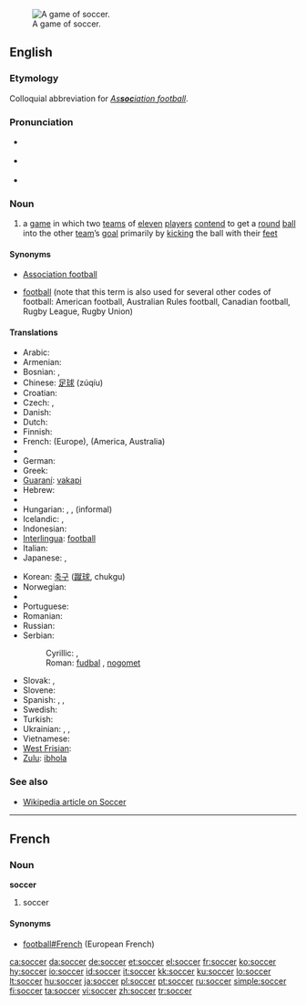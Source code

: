 [[Image:FIFA World Cup 2006 - SWE vs. PAR.jpg|thumb|right|A game of soccer.]]
==English==

===Etymology===
Colloquial abbreviation for ''[[association football|As'''soc'''iation football]]''.

===Pronunciation===
* {{a|UK}} {{IPA|/ˈsɒk.əː/}} {{SAMPA|/"sQk@/}}
* {{a|US}} {{IPA|/ˈsɑk.ɚ/}} {{SAMPA|/"sAk@`/}}
* {{rhymes|ɒkə(r)}}

===Noun===
{{en-noun|-}}

# {{football}} a [[game]] in which two [[team]]s of [[eleven]] [[player]]s [[contend]] to get a [[round]] [[ball]] into the other [[team]]’s [[goal]] primarily by [[kick]]ing the ball with their [[foot|feet]]

====Synonyms====
* {{i|UK}} [[association football|Association football]]
* [[football]] (note that this term is also used for several other codes of football: American football, Australian Rules football, Canadian football, Rugby League, Rugby Union)

====Translations====
{{trans-top|soccer}}
* Arabic: {{Arab|[[كرة القدم]]}} {{unicode|(kúrat al-qádam)}} {{f}}
* Armenian: {{t|hy|ֆուտբոլ|sc=Armn|tr=futbol}}
* Bosnian: {{t-|bs|fudbal|m}}, {{t-|bs|nogomet|m}}
* Chinese: [[足球]] (zúqíu)
* Croatian: {{t+|hr|nogomet|m}}
* Czech: {{t|cs|fotbal|m}}, {{t|cs|kopaná|f}}
* Danish: {{t-|da|fodbold|c}}
* Dutch: {{t+|nl|voetbal|n}}
* Finnish: {{t+|fi|jalkapallo}}
* French: {{t|fr|football|m}} (Europe), {{t|fr|soccer|m}} (America, Australia)
* {{trreq|Georgian}}
* German: {{t+|de|Fußball|m}}
* Greek: {{t|el|ποδόσφαιρο|tr=podósfero|n}}
* [[Guaraní]]: [[vakapi]]
* Hebrew: {{t|he|כדורגל|tr=kaduregel|m}}
* {{trreq|Hindi}}
* Hungarian: {{t|hu|labdarúgás}}, {{t|hu|futball}}, {{t|hu|foci}} (informal)
* Icelandic: {{t|is|knattspyrna|f}}, {{t|is|fótbolti}} {{g|Icelandic}}
* Indonesian: {{t|id|sepakbola}}
* [[Interlingua]]: [[football]]
* Italian: {{t+|it|calcio|m}}
* Japanese: {{t+|ja|サッカー|tr=sakkā|sc=Jpan}}, {{t+|ja|蹴球|tr=shūkyū|sc=Jpan}}
{{trans-mid}}
* Korean: [[축구]] ([[蹴球]], chukgu)
* Norwegian: {{t|no|fotball}} {{g|Norwegian}}
* {{trreq|Persian}}
* Portuguese: {{t|pt|futebol|m}}
* Romanian: {{t-|ro|fotbal|n}}
* Russian: {{t+|ru|футбол|m|tr=futból|sc=Cyrl}}
* Serbian:
*: Cyrillic: {{t|sr|фудбал|m}}, {{t|sr|ногомет|m}}
*: Roman: [[fudbal#Serbian|fudbal]] {{m}}, [[nogomet]] {{m}}
* Slovak: {{t|sk|futbal|m}}, {{t|sk|fotbal|m}}
* Slovene: {{t+|sl|nogomet|m}}
* Spanish: {{t+|es|fútbol|m}}, {{t+|es|balompié|m}}, {{t+|es|balón-pie|m}}
* Swedish: {{t+|sv|fotboll|c}}
* Turkish: {{t+|tr|futbol}}
* Ukrainian: {{t-|uk|футбол|m|tr=futból|sc=Cyrl|xs=Ukrainian}}, {{t-|uk|сокер|m|tr=sóker|sc=Cyrl|xs=Ukrainian}}, {{t-|uk|копаний м’яч|m|tr=kópanyj m”jač|sc=Cyrl|xs=Ukrainian}}
* Vietnamese: {{t-|vi|bóng đá|c|xs=Vietnamese}}
* [[West Frisian]]: {{t|fy|fuotbal}} {{u}}
* [[Zulu]]: [[ibhola]]
{{trans-bottom}}

===See also===
* [[w:Soccer|Wikipedia article on Soccer]]

----

==French==

===Noun===
'''soccer''' {{m}}

# {{italbrac|American French}} soccer

====Synonyms====
* [[football#French]] {{m}} (European French)

[[ca:soccer]]
[[da:soccer]]
[[de:soccer]]
[[et:soccer]]
[[el:soccer]]
[[fr:soccer]]
[[ko:soccer]]
[[hy:soccer]]
[[io:soccer]]
[[id:soccer]]
[[it:soccer]]
[[kk:soccer]]
[[ku:soccer]]
[[lo:soccer]]
[[lt:soccer]]
[[hu:soccer]]
[[ja:soccer]]
[[pl:soccer]]
[[pt:soccer]]
[[ru:soccer]]
[[simple:soccer]]
[[fi:soccer]]
[[ta:soccer]]
[[vi:soccer]]
[[zh:soccer]]
[[tr:soccer]]